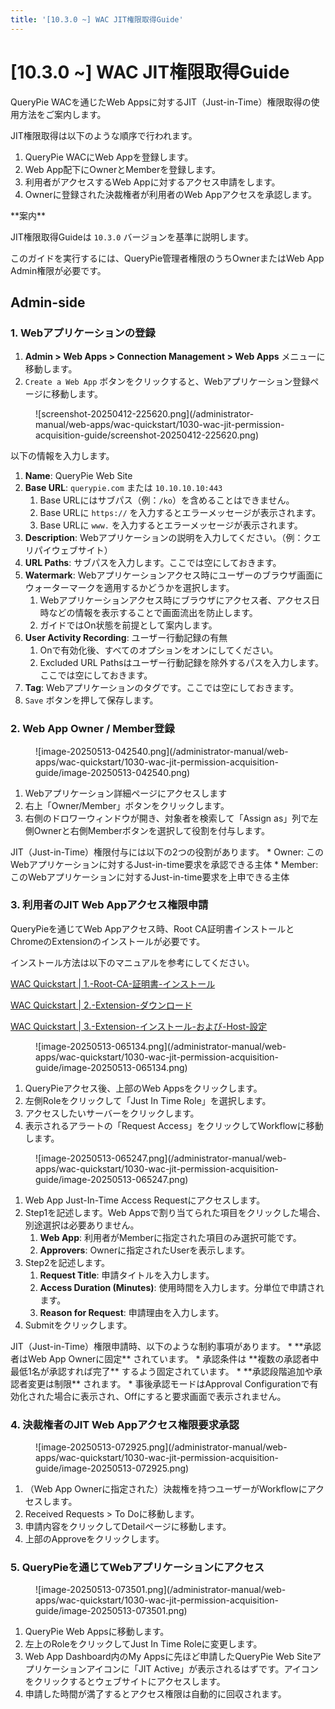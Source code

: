 ```yaml
---
title: '[10.3.0 ~] WAC JIT権限取得Guide'
---
```



# [10.3.0 ~] WAC JIT権限取得Guide

QueryPie WACを通じたWeb Appsに対するJIT（Just-in-Time）権限取得の使用方法をご案内します。

JIT権限取得は以下のような順序で行われます。

1. QueryPie WACにWeb Appを登録します。
2. Web App配下にOwnerとMemberを登録します。
3. 利用者がアクセスするWeb Appに対するアクセス申請をします。
4. Ownerに登録された決裁権者が利用者のWeb Appアクセスを承認します。

<Callout type="info">
**案内**

JIT権限取得Guideは `10.3.0` バージョンを基準に説明します。

このガイドを実行するには、QueryPie管理者権限のうちOwnerまたはWeb App Admin権限が必要です。
</Callout>


## Admin-side

### 1. Webアプリケーションの登録

1. **Admin > Web Apps > Connection Management > Web Apps** メニューに移動します。
2. `Create a Web App` ボタンをクリックすると、Webアプリケーション登録ページに移動します。

<figure data-layout="center" data-align="center">
![screenshot-20250412-225620.png](/administrator-manual/web-apps/wac-quickstart/1030-wac-jit-permission-acquisition-guide/screenshot-20250412-225620.png)
</figure>

以下の情報を入力します。

1. **Name**: QueryPie Web Site
2. **Base URL**: `querypie.com` または `10.10.10.10:443` 
    1. Base URLにはサブパス（例：`/ko`）を含めることはできません。
    2. Base URLに `https://` を入力するとエラーメッセージが表示されます。
    3. Base URLに `www.` を入力するとエラーメッセージが表示されます。
3. **Description**: Webアプリケーションの説明を入力してください。（例：クエリパイウェブサイト）
4. **URL Paths**: サブパスを入力します。ここでは空にしておきます。
5. **Watermark**: Webアプリケーションアクセス時にユーザーのブラウザ画面にウォーターマークを適用するかどうかを選択します。
    1. Webアプリケーションアクセス時にブラウザにアクセス者、アクセス日時などの情報を表示することで画面流出を防止します。
    2. ガイドではOn状態を前提として案内します。
6. **User Activity Recording**: ユーザー行動記録の有無
    1. Onで有効化後、すべてのオプションをオンにしてください。
    2. Excluded URL Pathsはユーザー行動記録を除外するパスを入力します。ここでは空にしておきます。
7. **Tag**: Webアプリケーションのタグです。ここでは空にしておきます。
8. `Save` ボタンを押して保存します。

### 2. Web App Owner / Member登録

<figure data-layout="center" data-align="center">
![image-20250513-042540.png](/administrator-manual/web-apps/wac-quickstart/1030-wac-jit-permission-acquisition-guide/image-20250513-042540.png)
</figure>

1. Webアプリケーション詳細ページにアクセスします 
2. 右上「Owner/Member」ボタンをクリックします。
3. 右側のドロワーウィンドウが開き、対象者を検索して「Assign as」列で左側Ownerと右側Memberボタンを選択して役割を付与します。

<Callout type="info">
JIT（Just-in-Time）権限付与には以下の2つの役割があります。
* Owner: このWebアプリケーションに対するJust-in-time要求を承認できる主体
* Member: このWebアプリケーションに対するJust-in-time要求を上申できる主体
</Callout>

### 3. 利用者のJIT Web Appアクセス権限申請

<Callout type="info">
QueryPieを通じてWeb Appアクセス時、Root CA証明書インストールとChromeのExtensionのインストールが必要です。

インストール方法は以下のマニュアルを参考にしてください。

[WAC Quickstart | 1.-Root-CA-証明書-インストール](.#1.-root-ca-%ec%9d%b8%ec%a6%9d%ec%84%9c-%ec%84%a4%ec%b9%98%ed%95%98%ea%b8%b0)

[WAC Quickstart | 2.-Extension-ダウンロード](.#2.-extension-%eb%8b%a4%ec%9a%b4%eb%a1%9c%eb%93%9c-%eb%b0%9b%ea%b8%b0)

[WAC Quickstart | 3.-Extension-インストール-および-Host-設定](.#3.-extension-%ec%84%a4%ec%b9%98-%eb%b0%8f-host-%ec%84%a4%ec%a0%95%ed%95%98%ea%b8%b0)
</Callout>

<figure data-layout="center" data-align="center">
![image-20250513-065134.png](/administrator-manual/web-apps/wac-quickstart/1030-wac-jit-permission-acquisition-guide/image-20250513-065134.png)
</figure>

1. QueryPieアクセス後、上部のWeb Appsをクリックします。
2. 左側Roleをクリックして「Just In Time Role」を選択します。
3. アクセスしたいサーバーをクリックします。
4. 表示されるアラートの「Request Access」をクリックしてWorkflowに移動します。


<figure data-layout="center" data-align="center">
![image-20250513-065247.png](/administrator-manual/web-apps/wac-quickstart/1030-wac-jit-permission-acquisition-guide/image-20250513-065247.png)
</figure>

1. Web App Just-In-Time Access Requestにアクセスします。
2. Step1を記述します。Web Appsで割り当てられた項目をクリックした場合、別途選択は必要ありません。
    1. **Web App**: 利用者がMemberに指定された項目のみ選択可能です。
    2. **Approvers**: Ownerに指定されたUserを表示します。
3. Step2を記述します。
    1. **Request Title**: 申請タイトルを入力します。
    2. **Access Duration (Minutes)**: 使用時間を入力します。分単位で申請されます。
    3. **Reason for Request**: 申請理由を入力します。
4. Submitをクリックします。

<Callout type="info">
JIT（Just-in-Time）権限申請時、以下のような制約事項があります。
*  **承認者はWeb App Ownerに固定** されています。
* 承認条件は **複数の承認者中最低1名が承認すれば完了** するよう固定されています。
*  **承認段階追加や承認者変更は制限** されます。
* 事後承認モードはApproval Configurationで有効化された場合に表示され、Offにすると要求画面で表示されません。
</Callout>

### 4. 決裁権者のJIT Web Appアクセス権限要求承認

<figure data-layout="center" data-align="center">
![image-20250513-072925.png](/administrator-manual/web-apps/wac-quickstart/1030-wac-jit-permission-acquisition-guide/image-20250513-072925.png)
</figure>

1. （Web App Ownerに指定された）決裁権を持つユーザーがWorkflowにアクセスします。
2. Received Requests > To Doに移動します。
3. 申請内容をクリックしてDetailページに移動します。
4. 上部のApproveをクリックします。


### 5. QueryPieを通じてWebアプリケーションにアクセス

<figure data-layout="center" data-align="center">
![image-20250513-073501.png](/administrator-manual/web-apps/wac-quickstart/1030-wac-jit-permission-acquisition-guide/image-20250513-073501.png)
</figure>

1. QueryPie Web Appsに移動します。
2. 左上のRoleをクリックしてJust In Time Roleに変更します。
3. Web App Dashboard内のMy Appsに先ほど申請したQueryPie Web Siteアプリケーションアイコンに「JIT Active」が表示されるはずです。アイコンをクリックするとウェブサイトにアクセスします。
4. 申請した時間が満了するとアクセス権限は自動的に回収されます。


